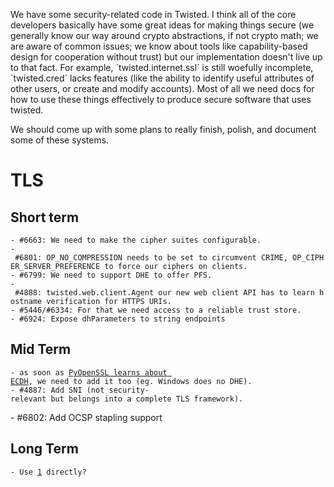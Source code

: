 We have some security-related code in Twisted.  I think all of the core developers basically have some great ideas for making things secure (we generally know our way around crypto abstractions, if not crypto math; we are aware of common issues; we know about tools like capability-based design for cooperation without trust) but our implementation doesn't live up to that fact.  For example, `twisted.internet.ssl` is still woefully incomplete, `twisted.cred` lacks features (like the ability to identify useful attributes of other users, or create and modify accounts).  Most of all we need docs for how to use these things effectively to produce secure software that uses twisted.

We should come up with some plans to really finish, polish, and document some of these systems.

= TLS =

== Short term ==

 - #6663: We need to make the cipher suites configurable.
 - #6801: OP_NO_COMPRESSION needs to be set to circumvent CRIME, OP_CIPHER_SERVER_PREFERENCE to force our ciphers on clients.
 - #6799: We need to support DHE to offer PFS.
 - #4888: twisted.web.client.Agent our new web client API has to learn hostname verification for HTTPS URIs.
 - #5446/#6334: For that we need access to a reliable trust store.
 - #6924: Expose dhParameters to string endpoints

== Mid Term ==

 - as soon as [https://github.com/pyca/pyopenssl/pull/9 PyOpenSSL learns about ECDH], we need to add it too (eg. Windows does no DHE).
 - #4887: Add SNI (not security-relevant but belongs into a complete TLS framework).
- #6802: Add OCSP stapling support

== Long Term ==

 - Use [https://cryptography.io/] directly?